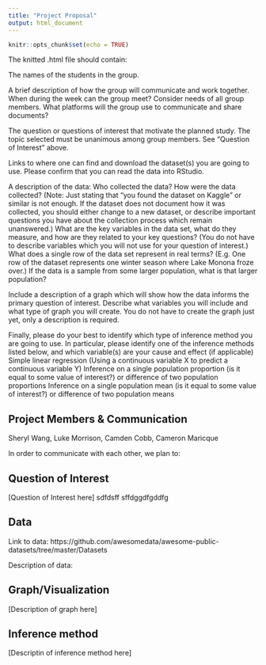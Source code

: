 ---
title: "Project Proposal"
output: html_document
---

```{r setup, include=FALSE}
knitr::opts_chunk$set(echo = TRUE)
```
The knitted .html file should contain:

The names of the students in the group.

A brief description of how the group will communicate and work together.
When during the week can the group meet? Consider needs of all group members.
What platforms will the group use to communicate and share documents?

The question or questions of interest that motivate the planned study.
The topic selected must be unanimous among group members.
See "Question of Interest" above.

Links to where one can find and download the dataset(s) you are going to use. Please confirm that you can read the data into RStudio. 

A description of the data:
Who collected the data? 
How were the data collected? (Note: Just stating that "you found the dataset on Kaggle" or similar is not enough. If the dataset does not document how it was collected, you should either change to a new dataset, or describe important questions you have about the collection process which remain unanswered.) 
What are the key variables in the data set, what do they measure, and how are they related to your key questions? (You do not have to describe variables which you will not use for your question of interest.)
What does a single row of the data set represent in real terms? (E.g. One row of the dataset represents one winter season where Lake Monona froze over.)
If the data is a sample from some larger population, what is that larger population?
 

Include a description of a graph which will show how the data informs the primary question of interest.
Describe what variables you will include and what type of graph you will create.
You do not have to create the graph just yet, only a description is required.
 

Finally, please do your best to identify which type of inference method you are going to use. In particular, please identify one of the inference methods listed below, and which variable(s) are your cause and effect (if applicable)
Simple linear regression (Using a continuous variable X to predict a continuous variable Y)
Inference on a single population proportion (is it equal to some value of interest?) or difference of two population proportions
Inference on a single population mean (is it equal to some value of interest?) or difference of two population means 

## Project Members & Communication
Sheryl Wang, Luke Morrison, Camden Cobb, Cameron Maricque

In order to communicate with each other, we plan to: 

## Question of Interest
[Question of Interest here] sdfdsff sffdggdfgddfg 

## Data
Link to data: https://github.com/awesomedata/awesome-public-datasets/tree/master/Datasets

Description of data:

## Graph/Visualization
[Description of graph here]

## Inference method
[Descriptin of inference method here]
